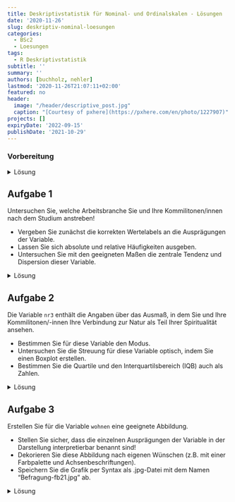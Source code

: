 ```yaml
---
title: Deskriptivstatistik für Nominal- und Ordinalskalen - Lösungen
date: '2020-11-26'
slug: deskriptiv-nominal-loesungen
categories:
  - BSc2
  - Loesungen
tags:
  - R Deskriptivstatistik
subtitle: ''
summary: ''
authors: [buchholz, nehler]
lastmod: '2020-11-26T21:07:11+02:00'
featured: no
header:
  image: "/header/descriptive_post.jpg"
  caption: "[Courtesy of pxhere](https://pxhere.com/en/photo/1227907)"
projects: []
expiryDate: '2022-09-15'
publishDate: '2021-10-29'
---
```



### Vorbereitung

<details><summary>Lösung</summary>

Laden Sie zunächst den Datensatz `fb21` von der pandar-Website herunter und dann ein.

```r
load('fb21.rda')   # Daten laden
```

Die Bedeutung der einzelnen Variablen und ihre Antwortkategorien können Sie dem Dokument [variablen.pdf](/post/variablen.pdf) entnehmen.

Verschaffen Sie sich nun einen Überblick über den Datensatz:

```r
dim(fb21)
str(fb21)
```

Der Datensatz besteht aus `r nrow(fb21)` Zeilen (Beobachtungen) und `r ncol(fb21)` Spalten (=Variablen).

</details>



## Aufgabe 1

Untersuchen Sie, welche Arbeitsbranche Sie und Ihre Kommilitonen/innen nach dem Studium anstreben!  

* Vergeben Sie zunächst die korrekten Wertelabels an die Ausprägungen der Variable.  
* Lassen Sie sich absolute und relative Häufigkeiten ausgeben.  
* Untersuchen Sie mit den geeigneten Maßen die zentrale Tendenz und Dispersion dieser Variable.  


<details><summary>Lösung</summary>

**Faktor erstellen**

```r
fb21$ziel <- factor(fb21$ziel,
                        levels = 1:4,
                        labels = c("Wirtschaft", "Therapie", "Forschung", "Andere"))
levels(fb21$ziel)
```

**Absolute und relative Häufigkeiten anfordern**  

```r
table(fb21$ziel)              # absolut
prop.table(table(fb21$ziel))  # relativ
```

**Zentrale Tendenz und Dispersion für nominalskalierte Variablen: Modus, relativer Informationsgehalt**

```r
# Modus
which.max(table(fb21$ziel))
```

```r
#relativer Informationsgehalt
hj <- prop.table(table(fb21$ziel))  # hj erstellen
ln_hj <- log(hj)                    # Logarithmus bestimmen
summand <- ln_hj * hj               # Berechnung fuer jede Kategorie
summe <- sum(summand)               # Gesamtsumme
k <- length(hj)                     # Anzahl Kategorien bestimmen
relInf <- -1/log(k) * summe         # Relativer Informationsgehalt
relInf
```

Der Modus der Variable lautet `r names(which.max(table(fb21$ziel)))` - die meisten Ihres Jahrgangs (*n* = `r max(table(fb21$ziel))` bzw. `r round(max(prop.table(table(fb21$ziel)))*100,2)`%) streben einen Job in diesem Bereich an. Der relative Informationsgehalt der Variable beträgt `r round(relInf, 2)`.

</details>



## Aufgabe 2

Die Variable `nr3` enthält die Angaben über das Ausmaß, in dem Sie und Ihre Kommilitonen/-innen Ihre Verbindung zur Natur als Teil Ihrer Spiritualität ansehen.

* Bestimmen Sie für diese Variable den Modus.     
* Untersuchen Sie die Streuung für diese Variable optisch, indem Sie einen Boxplot erstellen.  
* Bestimmen Sie die Quartile und den Interquartilsbereich (IQB) auch als Zahlen.

<details><summary>Lösung</summary>

**Modus**

```r
which.max(table(fb21$nr3))
```

**Häufigkeiten**

```r
table(fb21$nr3)
prop.table(table(fb21$nr3))
```

Der Modus der Variable "nr3" beträgt `r which.max(table(fb21$nr3))`, d.h. diese Antwortkategorie wurde am häufigsten genannt (*n* = `r max(table(fb21$nr3))` bzw. `r round(max(prop.table(table(fb21$nr3)))*100,2)`%).

**Boxplot**

```r
boxplot(fb21$nr3)
```

**Quartile**

```r
quantile(fb21$nr3, c(.25,.5,.75), na.rm=T)
```

Der Median beträgt `r quantile(fb21$nr3, .5, na.rm=T)`. Das 1. und 3. Quartil betragen `r quantile(fb21$nr3, .25, na.rm=T)` bzw. `r quantile(fb21$nr3, .75, na.rm=T)`. Folglich beträgt der Interquartilsbereich (IQB) `r  quantile(fb21$nr3, .75, na.rm=T)-quantile(fb21$nr3, .25, na.rm=T)`.

</details>


## Aufgabe 3

Erstellen Sie für die Variable `wohnen` eine geeignete Abbildung.   

* Stellen Sie sicher, dass die einzelnen Ausprägungen der Variable in der Darstellung interpretierbar benannt sind!  
* Dekorieren Sie diese Abbildung nach eigenen Wünschen (z.B. mit einer Farbpalette und Achsenbeschriftungen).
* Speichern Sie die Grafik per Syntax als .jpg-Datei mit dem Namen "Befragung-fb21.jpg" ab.

<details><summary>Lösung</summary>

**Faktor erstellen**

```r
fb21$wohnen <- factor(fb21$wohnen, 
                      levels = 1:4, 
                      labels = c("WG", "bei Eltern", "alleine", "sonstiges"))
```

**Default Darstellung und überarbeitete Grafik**

```r
par(mfrow=c(1,2))

# Default
barplot(table(fb21$wohnen))

# Überarbeitet
barplot(
  # wichtig: Funktion auf Häufigkeitstabelle, nicht die Variable selbst anwenden:
  table(fb21$wohnen),                               
  # aussagekräftiger Titel, inkl. Zeilenumbruch ("\n") 
  main = "Befragung Erstis im WS 20/21:\nAktuelle Wohnsituation", 
  # y-Achsen-Beschriftung:
  ylab = "Häufigkeit",
  # Farben aus einer Farbpalette:
  col = rainbow(10),
  # Platz zwischen Balken minimieren:
  space = 0.1,
  # graue Umrandungen der Balken:
  border = "grey2",
  # Unterscheidlich dichte Schattierungen (statt Füllung) für die vier Balken:
  density = c(50, 75, 25, 50),
  # Richtung, in dem die Schattierung in den vier Balken verläuft
  angle = c(-45, 0, 45, 90),
  # Schriftausrichtung der Achsen horizontal:
  las=2,
  #y-Achse erweitern, sodass mehr Platz zum Titel bleibt:
  ylim = c(0,60))
```

**Speichern (per Syntax)**

```r
jpeg("Befragung-fb21.jpg", width=20, height=10, units="cm", res=200)
barplot(
  table(fb21$wohnen),                               
  main = "Befragung Erstis im WS 21/22:\nAktuelle Wohnsituation", 
  ylab = "Häufigkeit",
  col = rainbow(10),
  space = 0.1,
  border = "grey2",
  density = c(50,75,25,50),
  angle = c(-45,0,45,90),
  las=2,
  ylim = c(0,60))
dev.off()
```

Im Arbeitsverzeichnis sollte die Datei nun vorliegen.

</details>




